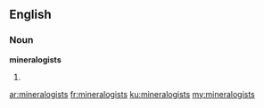 ==English==
===Noun===
'''mineralogists'''

#{{plural of|[[mineralogist]]}}

[[ar:mineralogists]]
[[fr:mineralogists]]
[[ku:mineralogists]]
[[my:mineralogists]]